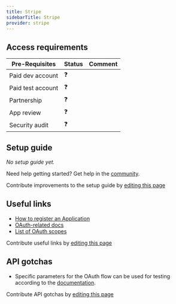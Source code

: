 ```yaml
---
title: Stripe
sidebarTitle: Stripe
provider: stripe
---
```




<Overview />
<PreBuiltTooling />
<PreBuiltUseCases />

## Access requirements
| Pre-Requisites | Status | Comment|
| - | - | - |
| Paid dev account | ❓ |  |
| Paid test account | ❓ |  |
| Partnership | ❓ | |
| App review | ❓ |  |
| Security audit | ❓ | |


## Setup guide

_No setup guide yet._

<Tip>Need help getting started? Get help in the [community](https://nango.dev/slack).</Tip>

<Note>Contribute improvements to the setup guide by [editing this page](https://github.com/nangohq/nango/tree/master/docs-v2/integrations/all/stripe.mdx)</Note>


## Useful links

-   [How to register an Application](https://dashboard.stripe.com/account/applications/settings)
-   [OAuth-related docs](https://stripe.com/docs/connect/oauth-reference)
-   [List of OAuth scopes](https://stripe.com/docs/connect/oauth-reference#:~:text=if%20not%20provided.-,scope,-Optional)

<Note>Contribute useful links by [editing this page](https://github.com/nangohq/nango/tree/master/docs-v2/integrations/all/stripe.mdx)</Note>

## API gotchas

- Specific parameters for the OAuth flow can be used for testing according to the [documentation](https://stripe.com/docs/connect/testing).

<Note>Contribute API gotchas by [editing this page](https://github.com/nangohq/nango/tree/master/docs-v2/integrations/all/stripe.mdx)</Note>